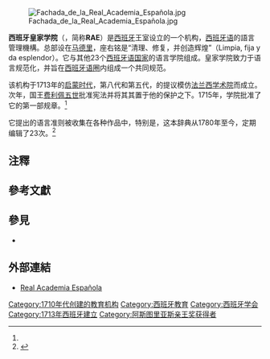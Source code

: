 {{expand|time=2013-12-28T20:43:12+00:00}}
{{Infobox organization
|name         = 西班牙皇家学院
|image        = Coat of Arms of the Royal Spanish Academy.svg
|image_border =
|size         = 160px
|alt          = Logo of the Royal Spanish Academy
|caption      =
|map          = <!-- optional -->
|msize        = <!-- map size, optional, default 200px -->
|malt         = <!-- map alt text -->
|mcaption     = <!-- optional -->
|abbreviation = RAE
|motto        = 清理，修复，并创造辉煌（Limpia, fija y da esplendor）
|formation    = 1713年
|extinction   = <!-- date of extinction, optional -->
|type         = <!-- GO, NGO, IGO, INGO, etc -->
|status       = <!-- ad hoc, treaty, foundation, etc -->
|purpose      = <!-- focus as e.g. humanitarian, peacekeeping, etc -->
|headquarters = {{ESP}}[[马德里|马德里]]
|location     =
|coords       = <!-- Coordinates of location using a coordinates template -->
|region_served = {{ESP}}
|membership   =
|language     = 西班牙语
|leader_title = 主任
|leader_name  = Víctor García de la Concha
|main_organ   = 理事会
|parent_organization = <!-- if one -->
|affiliations = [[西班牙语言学院协会|西班牙语言学院协会]]
|num_staff    =
|num_volunteers =
|budget       =
|website      = [http://www.rae.es/ www.rae.es]
|remarks      =
}}
{{Infobox Historic Site
| name = 西班牙皇家语言学院
| native_name = Real Academia Española
| native_language = Spanish
| image = Academia de la Lengua.jpg
| caption =
| locmapin = Spain
| location = [[西班牙|西班牙]]，[[馬德里|馬德里]]
| coordinates = {{coord|40.41492|-3.691173|display=inline,title}}
| area =
| built =
| architect =
| architecture =
| governing_body =
| designation1 = Spain
| designation1_offname = Real Academia Española
| designation1_type = 不可移動
| designation1_criteria = 紀念物
| designation1_date = 1998<ref name="bic">{{Bien de Interés Cultural}}</ref>
| designation1_number = RI-51-0010191
}}

[[File:Fachada_de_la_Real_Academia_Española.jpg|thumb]]

'''西班牙皇家学院'''（{{lang-es|'''Real Academia Española'''}}，简称'''RAE'''）{{NoteTag|其章程中出现的名称。<ref>{{Cite book|title=ESTATUTOS Y REGLAMENTO DE LA REAL ACADEMIA ESPAÑOLA|url=http://www.rae.es/sites/default/files/Estatutos_y_reglamento_nuevo.pdf}}</ref>其他的称呼，如“皇家语言学院”（Real Academia de la Lengua）、“西班牙语皇家学院”（Real Academia de la Lengua Española）或“西班牙皇家语言学院”（Real Academia Española de la Lengua）是不合适的。<ref>{{Cite web|title=Diccionario de la lengua española, claves de redacción|url=https://www.fundeu.es/recomendacion/diccionario-de-la-lengua-espanola-claves-de-redaccion/|access-date=2022-04-14|date=2014-10-15|work=www.fundeu.es|language=es}}</ref>|name=名称}}是[[西班牙|西班牙]]王室设立的一个机构，[[西班牙语|西班牙语]]的語言管理機構。总部设在[[马德里|马德里]]，座右铭是“清理、修复，并创造辉煌”（Limpia, fija y da esplendor）。它与其他23个[[西班牙语国家和地区列表|西班牙语国家]]的语言学院组成{{Translink|es|Asociación de Academias de la Lengua Española|西班牙语学院协会}}。皇家学院致力于语言规范化，并旨在[[西班牙语圈|西班牙语圈]]内组成一个共同规范。

该机构于1713年的[[启蒙时代|启蒙时代]]，第八代{{Translink|es|marqués de Villena|维莱纳侯爵}}和第五代{{Translink|en|Ducado de Escalona|埃斯卡洛纳公爵}}，{{Translink|es|Juan Manuel Fernández Pacheco|胡安·曼努埃尔·费尔南德斯·帕切科}}的提议模仿[[法兰西学术院|法兰西学术院]]而成立。次年，国王[[费利佩五世|费利佩五世]]批准宪法并将其其置于他的保护之下。1715年，学院批准了它的第一部规章。<ref name="Origenes" />

它提出的语言准则被收集在各种作品中，特别是{{tsl|es|Diccionario de la lengua española|西班牙皇家学院辞典}}，这本辞典从1780年至今，定期编辑了23次。<ref>{{Cita web|title=Nueva gramática|url=http://www.rae.es/recursos/gramatica/nueva-gramatica|author=RAE|language=es}}</ref>

== 注釋 ==
<references group="註" />

== 參考文獻 ==
{{Reflist}}

== 參見 ==
*{{le|西班牙皇家科學院|Spanish Royal Academy of Sciences}}

== 外部連結 ==
{{Commons category|Real Academia Española}}
*[http://www.rae.es/ Real Academia Española]{{Wayback|url=http://www.rae.es/ |date=20171011012019 }} {{es icon}}

{{阿斯图里亚斯亲王奖获得者|concord}}
{{Authority control}}
{{DEFAULTSORT:Real Academia Espanola}}
[[Category:1710年代创建的教育机构|Category:1710年代创建的教育机构]]
[[Category:西班牙教育|Category:西班牙教育]]
[[Category:西班牙学会|Category:西班牙学会]]
[[Category:1713年西班牙建立|Category:1713年西班牙建立]]
[[Category:阿斯图里亚斯亲王奖获得者|Category:阿斯图里亚斯亲王奖获得者]]